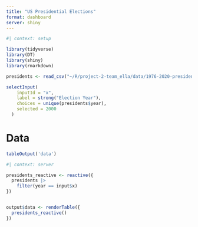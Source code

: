 ```yaml
---
title: "️US Presidential Elections"
format: dashboard
server: shiny
---
```


```r
#| context: setup

library(tidyverse)
library(DT)
library(shiny)
library(rmarkdown)

presidents <- read_csv("~/R/project-2-team_ella/data/1976-2020-president.csv", show_col_types = FALSE)
```


```r

selectInput(
    inputId = "x",
    label = strong("Election Year"),
    choices = unique(presidents$year),
    selected = 2000
  )
```

# Data

```r
tableOutput('data')
```

```r
#| context: server

presidents_reactive <- reactive({
  presidents |>
    filter(year == input$x)
})


output$data <- renderTable({
  presidents_reactive()
})
```
